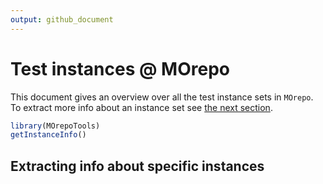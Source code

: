 ```yaml
---
output: github_document
---
```



# Test instances @ MOrepo

This document gives an overview over all the test instance sets in `MOrepo`. To extract more info about an instance set see [the next section](#extracting-info-about specific-instances). 

```r
library(MOrepoTools)
getInstanceInfo()
```


## Extracting info about specific instances






